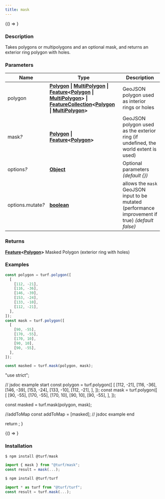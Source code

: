 ```yaml
---
title: mask
---
```



<!-- Expose turf as global var for experimenting in the browser console -->

<BrowserOnly>{() => <WindowTurfGlobal turf={turf} />}</BrowserOnly>

### Description

Takes polygons or multipolygons and an optional mask, and returns an exterior
ring polygon with holes.

### Parameters

| Name                   | Type                                                                                                                                                                                                                                                                                                                                                                                                                                                                                                                                                  | Description                                                                                       |
| ---------------------- | ----------------------------------------------------------------------------------------------------------------------------------------------------------------------------------------------------------------------------------------------------------------------------------------------------------------------------------------------------------------------------------------------------------------------------------------------------------------------------------------------------------------------------------------------------- | ------------------------------------------------------------------------------------------------- |
| polygon                | **[Polygon](https://tools.ietf.org/html/rfc7946#section-3.1.6) \| [MultiPolygon](https://tools.ietf.org/html/rfc7946#section-3.1.7) \| [Feature](https://tools.ietf.org/html/rfc7946#section-3.2)\<[Polygon](https://tools.ietf.org/html/rfc7946#section-3.1.6) \| [MultiPolygon](https://tools.ietf.org/html/rfc7946#section-3.1.7)\> \| [FeatureCollection](https://tools.ietf.org/html/rfc7946#section-3.3)\<[Polygon](https://tools.ietf.org/html/rfc7946#section-3.1.6) \| [MultiPolygon](https://tools.ietf.org/html/rfc7946#section-3.1.7)\>** | GeoJSON polygon used as interior rings or holes                                                   |
| mask<i>?</i>           | **[Polygon](https://tools.ietf.org/html/rfc7946#section-3.1.6) \| [Feature](https://tools.ietf.org/html/rfc7946#section-3.2)\<[Polygon](https://tools.ietf.org/html/rfc7946#section-3.1.6)\>**                                                                                                                                                                                                                                                                                                                                                        | GeoJSON polygon used as the exterior ring (if undefined, the world extent is used)                |
| options<i>?</i>        | **[Object](https://developer.mozilla.org/docs/Web/JavaScript/Reference/Global_Objects/Object)**                                                                                                                                                                                                                                                                                                                                                                                                                                                       | Optional parameters _(default \{\})_                                                              |
| options.mutate<i>?</i> | **[boolean](https://developer.mozilla.org/docs/Web/JavaScript/Reference/Global_Objects/Boolean)**                                                                                                                                                                                                                                                                                                                                                                                                                                                     | allows the `mask` GeoJSON input to be mutated (performance improvement if true) _(default false)_ |

### Returns

**[Feature](https://tools.ietf.org/html/rfc7946#section-3.2)\<[Polygon](https://tools.ietf.org/html/rfc7946#section-3.1.6)\>** Masked Polygon (exterior ring with holes)

### Examples

```javascript
const polygon = turf.polygon([
  [
    [112, -21],
    [116, -36],
    [146, -39],
    [153, -24],
    [133, -10],
    [112, -21],
  ],
]);
const mask = turf.polygon([
  [
    [90, -55],
    [170, -55],
    [170, 10],
    [90, 10],
    [90, -55],
  ],
]);

const masked = turf.mask(polygon, mask);
```

  "use strict";

  // jsdoc example start
  const polygon = turf.polygon([
    [
      [112, -21],
      [116, -36],
      [146, -39],
      [153, -24],
      [133, -10],
      [112, -21],
    ],
  ]);
  const mask = turf.polygon([
    [
      [90, -55],
      [170, -55],
      [170, 10],
      [90, 10],
      [90, -55],
    ],
  ]);

  const masked = turf.mask(polygon, mask);

  //addToMap
  const addToMap = [masked];
  // jsdoc example end

  return <ExampleMap addToMap={addToMap} />;
}

<BrowserOnly>{() => <Map0 />}</BrowserOnly>

### Installation

```javascript
$ npm install @turf/mask

import { mask } from "@turf/mask";
const result = mask(...);
```

```javascript
$ npm install @turf/turf

import * as turf from "@turf/turf";
const result = turf.mask(...);
```
